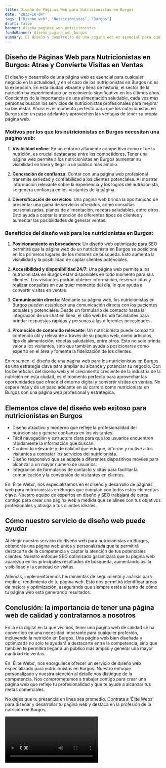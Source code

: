 ```yaml
---
title: Diseño de Páginas Web para Nutricionistas en Burgos
date: "2023-10-04"
tags: ["Diseño web", "Nutricionistas", "Burgos"]
draft: false
banner: diseño_paginas_web_nutricionistas
fondoBanner: diseño_pagina_web_burgos
summary: El diseño y desarrollo de una página web es esencial para cualquier negocio en la actualidad, y en el caso de los nutricionistas en Burgos no es la excepción. En esta ciudad vibrante y llena de historia, el sector de la nutrición ha experimentado un crecimiento significativo en los últimos años. Concientes de la importancia de una alimentación saludable, cada vez más personas buscan los servicios de nutricionistas profesionales para mejorar su bienestar. Ahora es el momento perfecto para que los nutricionistas en Burgos den un paso adelante y aprovechen las ventajas de tener su propia página web.
---
```



## Diseño de Páginas Web para Nutricionistas en Burgos: Atrae y Convierte Visitas en Ventas

El diseño y desarrollo de una página web es esencial para cualquier negocio en la actualidad, y en el caso de los nutricionistas en Burgos no es la excepción. En esta ciudad vibrante y llena de historia, el sector de la nutrición ha experimentado un crecimiento significativo en los últimos años. Concientes de la importancia de una alimentación saludable, cada vez más personas buscan los servicios de nutricionistas profesionales para mejorar su bienestar. Ahora es el momento perfecto para que los nutricionistas en Burgos den un paso adelante y aprovechen las ventajas de tener su propia página web.

### Motivos por los que los nutricionistas en Burgos necesitan una página web:

1. **Visibilidad online**: En un entorno altamente competitivo como el de la nutrición, es crucial destacarse entre los competidores. Tener una página web permite a los nutricionistas en Burgos aumentar su visibilidad en línea y llegar a un público más amplio.

2. **Generación de confianza**: Contar con una página web profesional transmite seriedad y confiabilidad a los clientes potenciales. Al mostrar información relevante sobre la experiencia y los logros del nutricionista, se genera confianza en los visitantes de la página.

3. **Diversificación de servicios**: Una página web brinda la oportunidad de presentar una gama de servicios ofrecidos, como consultas personalizadas, planes de alimentación, recetas saludables, entre otros. Esto ayuda a captar la atención de diferentes tipos de clientes y aumentar las posibilidades de generar ventas.

### Beneficios del diseño web para los nutricionistas en Burgos:

1. **Posicionamiento en buscadores**: Un diseño web optimizado para SEO permitirá que la página web de un nutricionista en Burgos se posicione en los primeros lugares de los motores de búsqueda. Esto aumenta la visibilidad y la posibilidad de captar clientes potenciales.

2. **Accesibilidad y disponibilidad 24/7**: Una página web permite a los nutricionistas en Burgos estar disponibles en todo momento para sus clientes. Los visitantes podrán obtener información, reservar citas y realizar consultas en cualquier momento del día, lo que ayuda a convertir visitas en ventas.

3. **Comunicación directa**: Mediante su página web, los nutricionistas en Burgos pueden establecer una comunicación directa con los pacientes actuales y potenciales. Desde un formulario de contacto hasta la integración de un chat en línea, el sitio web brinda facilidades para brindar respuestas rápidas y personas a las diferentes necesidades.

4. **Promoción de contenido relevante**: Un nutricionista puede compartir contenido útil y relevante a través de su página web, como artículos, tips de alimentación, recetas saludables, entre otros. Esto no solo brinda valor a los visitantes, sino que también ayuda a posicionarse como experto en el área y fomenta la fidelización de los clientes.

En resumen, el diseño de una página web para los nutricionistas en Burgos es una estrategia clave para ampliar su alcance y potenciar su negocio. Con los beneficios del diseño web y el crecimiento creciente de la industria de la nutrición en esta ciudad, es el momento perfecto para aprovechar las oportunidades que ofrece el entorno digital y convertir visitas en ventas. No espere más y dé un paso adelante en su carrera como nutricionista en Burgos con una página web profesional y estratégica.

<GifSeo />

<Cta />

## Elementos clave del diseño web exitoso para nutricionistas en Burgos

- Diseño atractivo y moderno que refleje la profesionalidad del nutricionista y genere confianza en los visitantes.
- Fácil navegación y estructura clara para que los usuarios encuentren rápidamente la información que buscan.
- Contenido relevante y de calidad que eduque, informe y motive a los visitantes a contratar los servicios del nutricionista.
- Diseño responsivo que se adapte a diferentes dispositivos móviles para alcanzar a un mayor número de usuarios.
- Integración de formularios de contacto y citas para facilitar la comunicación y la conversión de visitantes en clientes.

En 'Élite Webs', nos especializamos en el diseño y desarrollo de páginas web para nutricionistas en Burgos que cumplan con todos estos elementos clave. Nuestro equipo de expertos en diseño y SEO trabajará de cerca contigo para crear una página web a medida que se alinee con tus objetivos profesionales y atraiga a tus clientes ideales.

## Cómo nuestro servicio de diseño web puede ayudar

Al elegir nuestro servicio de diseño web para nutricionistas en Burgos, obtendrás una página web única y personalizada que te permitirá destacarte de la competencia y captar la atención de tus potenciales clientes. Nuestro enfoque SEO optimizado garantizará que tu página web aparezca en los principales resultados de búsqueda, aumentando así la visibilidad y la cantidad de visitas.

Además, implementaremos herramientas de seguimiento y análisis para medir el rendimiento de tu página web. Esto nos permitirá identificar áreas de mejora y optimización, asegurando que siempre estés al tanto de cómo tu página web está generando resultados.

## Conclusión: la importancia de tener una página web de calidad y contratarnos a nosotros

En la era digital en la que vivimos, tener una página web de calidad se ha convertido en una necesidad imperante para cualquier profesión, incluyendo la nutrición en Burgos. Una página web bien diseñada y optimizada no solo te ayudará a destacarte entre la competencia, sino que también te permitirá llegar a un público más amplio y generar una mayor cantidad de ventas.

En 'Élite Webs', nos enorgullece ofrecer un servicio de diseño web especializado para nutricionistas en Burgos. Nuestro enfoque personalizado y nuestra atención al detalle nos distingue de la competencia. Nos comprometemos a trabajar contigo para crear una página web que refleje tu profesionalidad y que te ayude a alcanzar tus metas comerciales.

No dejes que tu presencia en línea sea promedio. Contrata a 'Élite Webs' para diseñar y desarrollar tu página web y destaca en la profesión de la nutrición en Burgos.

<Video />

<CtaBot job="Nutricionistas" city="Burgos" />

<Gmaps query="Burgos+españa+maps" />

